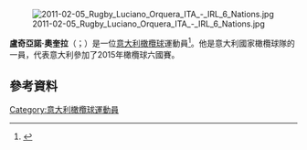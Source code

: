 [[File:2011-02-05_Rugby_Luciano_Orquera_ITA_-_IRL_6_Nations.jpg|thumb]]

'''盧奇亞諾·奧奎拉'''（{{lang-it|Luciano Orquera}}；{{bd|1981年|10月12日}}）是一位[[意大利|意大利]][[橄欖球|橄欖球]]運動員<ref>{{Cite web |url=http://www.skysports.com/rugbyunion/match_report/0,,11069_56271_1,00.html |title=存档副本 |accessdate=2015-11-23 |archive-date=2013-02-05 |archive-url=https://web.archive.org/web/20130205210710/http://www.skysports.com/rugbyunion/match_report/0,,11069_56271_1,00.html |dead-url=no }}</ref>。他是意大利國家橄欖球隊的一員，代表意大利參加了2015年橄欖球六國賽。

==參考資料==
{{Reflist}}
[[Category:意大利橄欖球運動員|Category:意大利橄欖球運動員]]